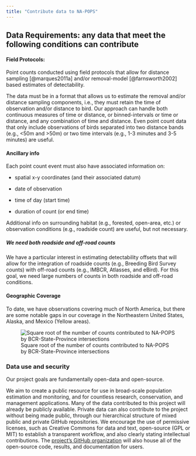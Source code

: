 ```yaml
---
title: "Contribute data to NA-POPS"
---
```


## Data Requirements: any data that meet the following conditions can contribute

#### Field Protocols:

Point counts conducted using field protocols that allow for distance sampling [@marques2011a] and/or removal-model [@farnsworth2002] based estimates of detectability.

The data must be in a format that allows us to estimate the removal and/or distance sampling components, i.e., they must retain the time of observation and/or distance to bird. Our approach can handle both continuous measures of time or distance, or binned-intervals or time or distance, and any combination of time and distance. Even point count data that only include observations of birds separated into two distance bands (e.g., \<50m and \>50m) or two time intervals (e.g., 1-3 minutes and 3-5 minutes) are useful.

#### Ancillary info

Each point count event must also have associated information on:

-   spatial x-y coordinates (and their associated datum)

-   date of observation

-   time of day (start time)

-   duration of count (or end time)

Additional info on surrounding habitat (e.g., forested, open-area, etc.) or observation conditions (e.g., roadside count) are useful, but not necessary.

##### We need both roadside and off-road counts

We have a particular interest in estimating detectability offsets that will allow for the integration of roadside counts (e.g., Breeding Bird Survey counts) with off-road counts (e.g., IMBCR, Atlasses, and eBird). For this goal, we need large numbers of counts in both roadside and off-road conditions.

#### Geographic Coverage

To date, we have observations covering much of North America, but there are some notable gaps in our coverage in the Northeastern United States, Alaska, and Mexico (Yellow areas).

![Square root of the number of counts contributed to NA-POPS by BCR-State-Province intersections](images/NA-POPS_data_count_map.png "Coverage Map")

### Data use and security

Our project goals are fundamentally open-data and open-source.

We aim to create a public resource for use in broad-scale population estimation and monitoring, and for countless research, conservation, and management applications. Many of the data contributed to this project will already be publicly available. Private data can also contribute to the project without being made public, through our hierarchical structure of mixed public and private GitHub repositories. We encourage the use of permissive licenses, such as Creative Commons for data and text, open-source (GPL or MIT) to establish a transparent workflow, and also clearly stating intellectual contributions. The [project's GitHub organization](https://github.com/orgs/na-pops) will also house all of the open-source code, results, and documentation for users.
